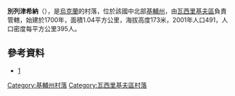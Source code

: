 {{coord|50|12|17|N|30|17|59|E|scale:30000|display=title}}

'''別列津希納'''（{{lang-uk|Березенщина}}），是[[烏克蘭|烏克蘭]]的村落，位於該國中北部[[基輔州|基輔州]]，由[[瓦西里基夫區|瓦西里基夫區]]負責管轄，始建於1700年，面積1.04平方公里，海拔高度173米，2001年人口491，人口密度每平方公里395人。

==參考資料==
* [http://w1.c1.rada.gov.ua/pls/z7502/A005?rf7571=15486]{{dead link|date=2017年11月 |bot=InternetArchiveBot |fix-attempted=yes }}

{{DEFAULTSORT:Березенщина}}
[[Category:基輔州村落|Category:基輔州村落]]
[[Category:瓦西里基夫區村落|Category:瓦西里基夫區村落]]


{{Kiev-geo-stub}}